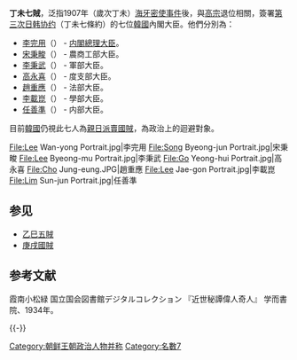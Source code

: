 {{Infobox Korean name|hangul=정미칠적|hanja=丁未七賊|rr=Jeong-mi chil-cheok|mr=Chǒng-mi ch'il-ch'ǒk|}}
'''丁未七賊'''，泛指1907年（歲次丁未）[[海牙密使事件|海牙密使事件]]後，與[[朝鮮高宗|高宗]]退位相關，簽署[[第三次日韩协约|第三次日韩协约]]（丁未七條約）的七位[[大韓帝國|韓國]]內閣大臣。他們分別為：

* [[李完用|李完用]]（{{lang|ko|이완용}}） - [[大韩帝国内阁总理大臣列表|内閣總理大臣]]。
* [[宋秉畯|宋秉畯]]（{{lang|ko|송병준}}） - 農商工部大臣。
* [[李秉武|李秉武]]（{{lang|ko|이병무}}） - 軍部大臣。
* [[高永喜|高永喜]]（{{lang|ko|고영희}}） - 度支部大臣。
* [[趙重應|趙重應]]（{{lang|ko|조중응}}） - 法部大臣。
* [[李載崑|李載崑]]（{{lang|ko|이재곤}}） - 學部大臣。
* [[任善準|任善準]]（{{lang|ko|임선준}}） - 内部大臣。

目前[[大韩民国|韓國]]仍視此七人為[[亲日派|親日派]][[叛國|賣國賊]]，為政治上的迴避對象。

<gallery>
File:Lee Wan-yong Portrait.jpg|李完用
File:Song Byeong-jun Portrait.jpg|宋秉畯
File:Lee Byeong-mu Portrait.jpg|李秉武
File:Go Yeong-hui Portrait.jpg|高永喜
File:Cho Jung-eung.JPG|趙重應
File:Lee Jae-gon Portrait.jpg|李載崑
File:Lim Sun-jun Portrait.jpg|任善準
</gallery>

== 参见 ==
* [[乙巳五賊|乙巳五賊]]
* [[庚戌國賊|庚戌國賊]]

==参考文献==
霞南小松緑 国立国会図書館デジタルコレクション 『近世秘譚偉人奇人』 学而書院、1934年。

{{-}}
{{日韓合併}}

{{DEFAULTSORT:D丁未七賊}}
[[Category:朝鲜王朝政治人物并称|Category:朝鲜王朝政治人物并称]]
[[Category:名數7|Category:名數7]]